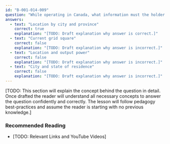 ```yaml
---
id: "B-001-014-009"
question: "While operating in Canada, what information must the holder of a United States-issued call sign indicate at least once during a contact?"
answers:
  - text: "Location by city and province"
    correct: true
    explanation: "[TODO: Draft explanation why answer is correct.]"
  - text: "Current grid square"
    correct: false
    explanation: "[TODO: Draft explanation why answer is incorrect.]"
  - text: "Location and output power"
    correct: false
    explanation: "[TODO: Draft explanation why answer is incorrect.]"
  - text: "City and state of residence"
    correct: false
    explanation: "[TODO: Draft explanation why answer is incorrect.]"
---
```


[TODO: This section will explain the concept behind the question in detail. Once drafted the reader will understand all necessary concepts to answer the question confidently and correctly. The lesson will follow pedagogy best-practices and assume the reader is starting with no previous knowledge.]

### Recommended Reading

- [TODO: Relevant Links and YouTube Videos]
